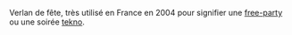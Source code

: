 Verlan de fête, très utilisé en France en 2004 pour signifier une [[free-party]] ou une soirée [[tekno]].
